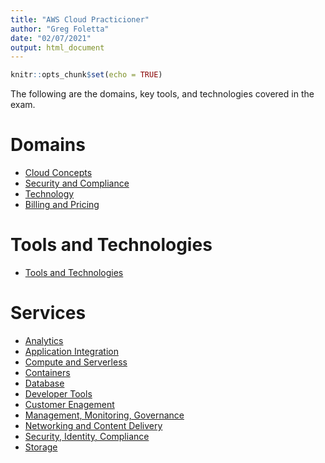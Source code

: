 ```yaml
---
title: "AWS Cloud Practicioner"
author: "Greg Foletta"
date: "02/07/2021"
output: html_document
---
```


```r
knitr::opts_chunk$set(echo = TRUE)
```

The following are the domains, key tools, and technologies covered in the exam.

# Domains

- [Cloud Concepts](domains/cloud_concepts.Rmd)
- [Security and Compliance](domains/security_and_compliance.Rmd)
- [Technology](domains/technology.Rmd)
- [Billing and Pricing](doamins/billing_and_pricing.Rmd)

# Tools and Technologies 

- [Tools and Technologies](tools_and_technologies/tools_and_technologies.Rmd)

# Services

- [Analytics](services/analytics.Rmd)
- [Application Integration](services/applicationm_integration.Rmd)
- [Compute and Serverless](services/compute_and_serverless.Rmd)
- [Containers](services/containers.Rmd)
- [Database](services/database.Rmd)
- [Developer Tools](services/developer_tools.Rmd)
- [Customer Enagement](services/customer_engagement.Rmd)
- [Management, Monitoring, Governance](services/management.Rmd)
- [Networking and Content Delivery](services/networking_and_content_delivery.Rmd)
- [Security, Identity, Compliance](services/security_identity_compliance.Rmd)
- [Storage](services/storage.Rmd)